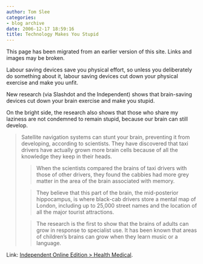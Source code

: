 ```yaml
---
author: Tom Slee
categories:
- blog archive
date: 2006-12-17 18:59:16
title: Technology Makes You Stupid
---
```


::: {.callout-note}

This page has been migrated from an earlier version of this site. 
Links and images may be broken.

:::



				

Labour saving devices save you physical effort, so unless you deliberately do something about it, labour saving devices cut down your physical exercise and make you unfit.




New research (via Slashdot and the Independent) shows that brain-saving devices cut down your brain exercise and make you stupid.




On the bright side, the research also shows that those who share my laziness are not condemned to remain stupid, because our brain can still develop.

<blockquote>Satellite navigation systems can stunt your brain, preventing it from developing, according to scientists. They have discovered that taxi drivers have actually grown more brain cells because of all the knowledge they keep in their heads.

> 
> 

> 
> When the scientists compared the brains of taxi drivers with those of other drivers, they found the cabbies had more grey matter in the area of the brain associated with memory.
> 
> 

> 
> They believe that this part of the brain, the mid-posterior hippocampus, is where black-cab drivers store a mental map of London, including up to 25,000 street names and the location of all the major tourist attractions.
> 
> 

> 
> The research is the first to show that the brains of adults can grow in response to specialist use. It has been known that areas of children's brains can grow when they learn music or a language.
> 
> </blockquote>




Link: [Independent Online Edition > Health Medical](http://news.independent.co.uk/uk/health_medical/article2081652.ece).



		
